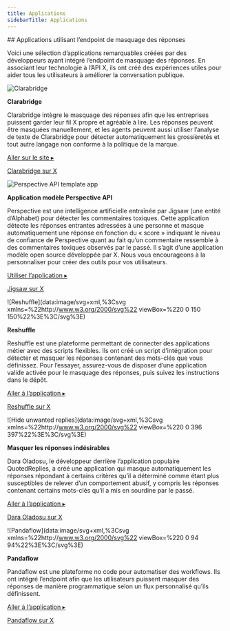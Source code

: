 ```yaml
---
title: Applications
sidebarTitle: Applications
---
```




<div id="apps-using-the-hide-replies-endpoint">
  ## Applications utilisant l’endpoint de masquage des réponses
</div>

Voici une sélection d’applications remarquables créées par des développeurs ayant intégré l’endpoint de masquage des réponses. En associant leur technologie à l’API X, ils ont créé des expériences utiles pour aider tous les utilisateurs à améliorer la conversation publique.

![Clarabridge](https://cdn.cms-twdigitalassets.com/content/dam/developer-twitter/hide-replies/clarabridge.jpg.twimg.1920.jpg)

**Clarabridge**

Clarabridge intègre le masquage des réponses afin que les entreprises puissent garder leur fil X propre et agréable à lire. Les réponses peuvent être masquées manuellement, et les agents peuvent aussi utiliser l’analyse de texte de Clarabridge pour détecter automatiquement les grossièretés et tout autre langage non conforme à la politique de la marque.

[Aller sur le site ▸](https://www.clarabridge.com/ "Aller sur le site ▸")

[Clarabridge sur X](https://x.com/Clarabridge "Clarabridge sur X")

![Perspective API template app](https://cdn.cms-twdigitalassets.com/content/dam/developer-twitter/hide-replies/perspective-logo.png.twimg.1920.png)

**Application modèle Perspective API**

Perspective est une intelligence artificielle entraînée par Jigsaw (une entité d’Alphabet) pour détecter les commentaires toxiques. Cette application détecte les réponses entrantes adressées à une personne et masque automatiquement une réponse en fonction du « score » indiquant le niveau de confiance de Perspective quant au fait qu’un commentaire ressemble à des commentaires toxiques observés par le passé. Il s’agit d’une application modèle open source développée par X. Nous vous encourageons à la personnaliser pour créer des outils pour vos utilisateurs.

[Utiliser l’application ▸](https://quintessential-yoke.glitch.me "Utiliser l’application ▸")

[Jigsaw sur X](https://x.com/jigsaw "Jigsaw sur X")

![Reshuffle](data:image/svg+xml,%3Csvg xmlns=%22http://www.w3.org/2000/svg%22 viewBox=%220 0 150 150%22%3E%3C/svg%3E)

**Reshuffle**

Reshuffle est une plateforme permettant de connecter des applications métier avec des scripts flexibles. Ils ont créé un script d’intégration pour détecter et masquer les réponses contenant des mots-clés que vous définissez. Pour l’essayer, assurez-vous de disposer d’une application valide activée pour le masquage des réponses, puis suivez les instructions dans le dépôt.

[Aller à l’application ▸](https://github.com/reshufflehq/reshuffle "Aller à l’application ▸")

[Reshuffle sur X](https://x.com/reshufflehq "Reshuffle sur X")

![Hide unwanted replies](data:image/svg+xml,%3Csvg xmlns=%22http://www.w3.org/2000/svg%22 viewBox=%220 0 396 397%22%3E%3C/svg%3E)

**Masquer les réponses indésirables**

Dara Oladosu, le développeur derrière l’application populaire QuotedReplies, a créé une application qui masque automatiquement les réponses répondant à certains critères qu’il a déterminé comme étant plus susceptibles de relever d’un comportement abusif, y compris les réponses contenant certains mots-clés qu’il a mis en sourdine par le passé.

[Aller à l’application ▸](https://hideunwantedreplies.com/ "Aller à l’application ▸")

[Dara Oladosu sur X](https://x.com/dara_tobi "Dara Oladosu sur X")

![Pandaflow](data:image/svg+xml,%3Csvg xmlns=%22http://www.w3.org/2000/svg%22 viewBox=%220 0 94 94%22%3E%3C/svg%3E)

**Pandaflow**

Pandaflow est une plateforme no code pour automatiser des workflows. Ils ont intégré l’endpoint afin que les utilisateurs puissent masquer des réponses de manière programmatique selon un flux personnalisé qu’ils définissent.

[Aller à l’application ▸](https://pandaflow.io/ "Aller à l’application ▸")

[Pandaflow sur X](https://x.com/pandaflowio "Pandaflow sur X")